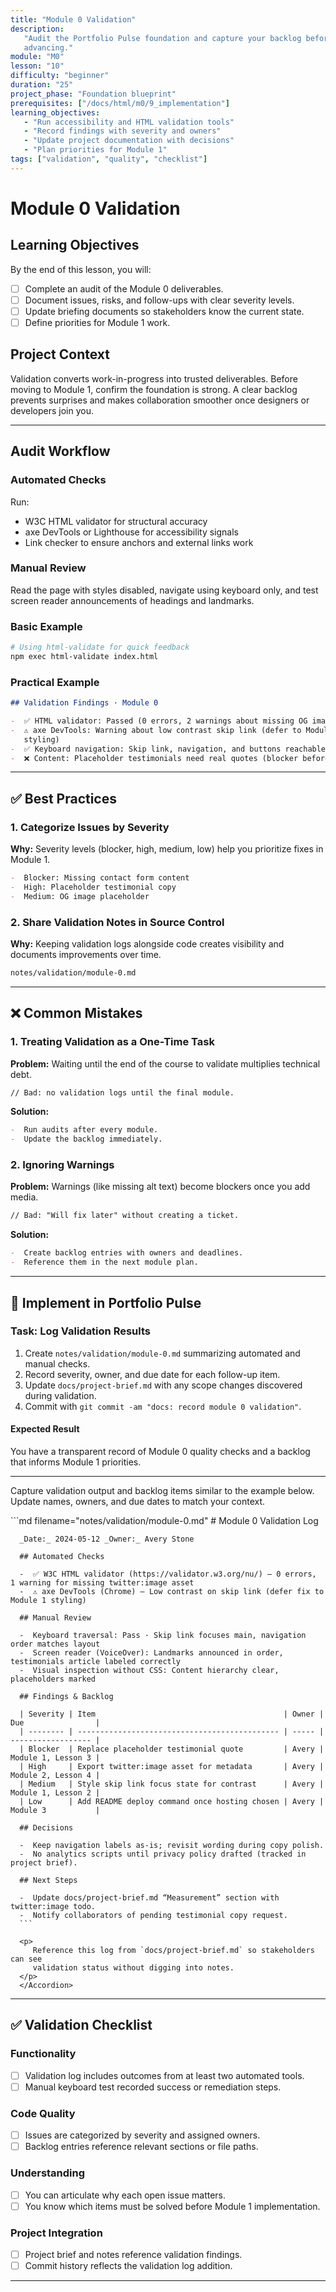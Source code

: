 ```yaml
---
title: "Module 0 Validation"
description:
   "Audit the Portfolio Pulse foundation and capture your backlog before
   advancing."
module: "M0"
lesson: "10"
difficulty: "beginner"
duration: "25"
project_phase: "Foundation blueprint"
prerequisites: ["/docs/html/m0/9_implementation"]
learning_objectives:
   - "Run accessibility and HTML validation tools"
   - "Record findings with severity and owners"
   - "Update project documentation with decisions"
   - "Plan priorities for Module 1"
tags: ["validation", "quality", "checklist"]
---
```



# Module 0 Validation

## Learning Objectives

By the end of this lesson, you will:

-  [ ] Complete an audit of the Module 0 deliverables.
-  [ ] Document issues, risks, and follow-ups with clear severity levels.
-  [ ] Update briefing documents so stakeholders know the current state.
-  [ ] Define priorities for Module 1 work.

## Project Context

Validation converts work-in-progress into trusted deliverables. Before moving to
Module 1, confirm the foundation is strong. A clear backlog prevents surprises
and makes collaboration smoother once designers or developers join you.

---

## Audit Workflow

### Automated Checks

Run:

-  W3C HTML validator for structural accuracy
-  axe DevTools or Lighthouse for accessibility signals
-  Link checker to ensure anchors and external links work

### Manual Review

Read the page with styles disabled, navigate using keyboard only, and test
screen reader announcements of headings and landmarks.

### Basic Example

```bash
# Using html-validate for quick feedback
npm exec html-validate index.html
```

### Practical Example

```md
## Validation Findings · Module 0

-  ✅ HTML validator: Passed (0 errors, 2 warnings about missing OG image)
-  ⚠️ axe DevTools: Warning about low contrast skip link (defer to Module 1
   styling)
-  ✅ Keyboard navigation: Skip link, navigation, and buttons reachable
-  ❌ Content: Placeholder testimonials need real quotes (blocker before launch)
```

---

## ✅ Best Practices

### 1. Categorize Issues by Severity

**Why:** Severity levels (blocker, high, medium, low) help you prioritize fixes
in Module 1.

```md
-  Blocker: Missing contact form content
-  High: Placeholder testimonial copy
-  Medium: OG image placeholder
```

### 2. Share Validation Notes in Source Control

**Why:** Keeping validation logs alongside code creates visibility and documents
improvements over time.

```txt
notes/validation/module-0.md
```

---

## ❌ Common Mistakes

### 1. Treating Validation as a One-Time Task

**Problem:** Waiting until the end of the course to validate multiplies
technical debt.

```md
// Bad: no validation logs until the final module.
```

**Solution:**

```md
-  Run audits after every module.
-  Update the backlog immediately.
```

### 2. Ignoring Warnings

**Problem:** Warnings (like missing alt text) become blockers once you add
media.

```md
// Bad: "Will fix later" without creating a ticket.
```

**Solution:**

```md
-  Create backlog entries with owners and deadlines.
-  Reference them in the next module plan.
```

---

## 🔨 Implement in Portfolio Pulse

### Task: Log Validation Results

1. Create `notes/validation/module-0.md` summarizing automated and manual
   checks.
2. Record severity, owner, and due date for each follow-up item.
3. Update `docs/project-brief.md` with any scope changes discovered during
   validation.
4. Commit with `git commit -am "docs: record module 0 validation"`.

#### Expected Result

You have a transparent record of Module 0 quality checks and a backlog that
informs Module 1 priorities.

---

<Accordions className="mt-6">
   <Accordion title="Solution Walkthrough">
      <p>
         Capture validation output and backlog items similar to the example
         below. Update names, owners, and due dates to match your context.
      </p>
      ```md filename="notes/validation/module-0.md"
      # Module 0 Validation Log

      _Date:_ 2024-05-12 _Owner:_ Avery Stone

      ## Automated Checks

      -  ✅ W3C HTML validator (https://validator.w3.org/nu/) — 0 errors, 1 warning for missing twitter:image asset
      -  ⚠️ axe DevTools (Chrome) — Low contrast on skip link (defer fix to Module 1 styling)

      ## Manual Review

      -  Keyboard traversal: Pass · Skip link focuses main, navigation order matches layout
      -  Screen reader (VoiceOver): Landmarks announced in order, testimonials article labeled correctly
      -  Visual inspection without CSS: Content hierarchy clear, placeholders marked

      ## Findings & Backlog

      | Severity | Item                                          | Owner | Due                |
      | -------- | --------------------------------------------- | ----- | ------------------ |
      | Blocker  | Replace placeholder testimonial quote         | Avery | Module 1, Lesson 3 |
      | High     | Export twitter:image asset for metadata       | Avery | Module 2, Lesson 4 |
      | Medium   | Style skip link focus state for contrast      | Avery | Module 1, Lesson 2 |
      | Low      | Add README deploy command once hosting chosen | Avery | Module 3           |

      ## Decisions

      -  Keep navigation labels as-is; revisit wording during copy polish.
      -  No analytics scripts until privacy policy drafted (tracked in project brief).

      ## Next Steps

      -  Update docs/project-brief.md “Measurement” section with twitter:image todo.
      -  Notify collaborators of pending testimonial copy request.
      ```

      <p>
         Reference this log from `docs/project-brief.md` so stakeholders can see
         validation status without digging into notes.
      </p>
      </Accordion>

</Accordions>

---

## ✅ Validation Checklist

### Functionality

-  [ ] Validation log includes outcomes from at least two automated tools.
-  [ ] Manual keyboard test recorded success or remediation steps.

### Code Quality

-  [ ] Issues are categorized by severity and assigned owners.
-  [ ] Backlog entries reference relevant sections or file paths.

### Understanding

-  [ ] You can articulate why each open issue matters.
-  [ ] You know which items must be solved before Module 1 implementation.

### Project Integration

-  [ ] Project brief and notes reference validation findings.
-  [ ] Commit history reflects the validation log addition.

---
